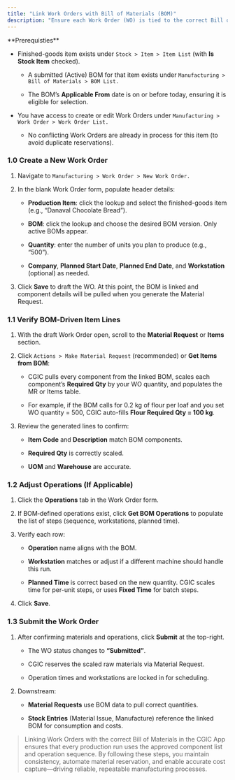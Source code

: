 ```yaml
---
title: "Link Work Orders with Bill of Materials (BOM)"
description: "Ensure each Work Order (WO) is tied to the correct Bill of Materials (BOM) so that production runs pull the accurate component list, operations, and cost data in the CGIC App."
---
```


<Info>
  **Prerequisties**

   - Finished-goods item exists under `Stock > Item > Item List` (with **Is Stock Item** checked).  

     - A submitted (Active) BOM for that item exists under `Manufacturing > Bill of Materials > BOM List.  `

     - The BOM’s **Applicable From** date is on or before today, ensuring it is eligible for selection.

   - You have access to create or edit Work Orders under `Manufacturing > Work Order > Work Order List. ` 

     - No conflicting Work Orders are already in process for this item (to avoid duplicate reservations).
</Info>

### 1.0 Create a New Work Order

1. Navigate to `Manufacturing > Work Order > New Work Order.`  

2. In the blank Work Order form, populate header details:  

   - **Production Item**: click the lookup and select the finished-goods item (e.g., “Danaval Chocolate Bread”).  

   - **BOM**: click the lookup and choose the desired BOM version. Only active BOMs appear.  

   - **Quantity**: enter the number of units you plan to produce (e.g., “500”).  

   - **Company**, **Planned Start Date**, **Planned End Date**, and **Workstation** (optional) as needed.  

3. Click **Save** to draft the WO. At this point, the BOM is linked and component details will be pulled when you generate the Material Request.

### 1.1 Verify BOM‐Driven Item Lines

1. With the draft Work Order open, scroll to the **Material Request** or **Items** section.  

2. Click `Actions > Make Material Request` (recommended) or **Get Items from BOM**:  

   - CGIC pulls every component from the linked BOM, scales each component’s **Required Qty** by your WO quantity, and populates the MR or Items table.  

   - For example, if the BOM calls for 0.2 kg of flour per loaf and you set WO quantity = 500, CGIC auto-fills **Flour Required Qty = 100 kg**.  

3. Review the generated lines to confirm:  

   - **Item Code** and **Description** match BOM components.  

   - **Required Qty** is correctly scaled.  

   - **UOM** and **Warehouse** are accurate.

### 1.2 Adjust Operations (If Applicable)

1. Click the **Operations** tab in the Work Order form.  

2. If BOM‐defined operations exist, click **Get BOM Operations** to populate the list of steps (sequence, workstations, planned time).  

3. Verify each row:  

   - **Operation** name aligns with the BOM.  

   - **Workstation** matches or adjust if a different machine should handle this run.  

   - **Planned Time** is correct based on the new quantity. CGIC scales time for per-unit steps, or uses **Fixed Time** for batch steps.  

4. Click **Save**.

### 1.3 Submit the Work Order

1. After confirming materials and operations, click **Submit** at the top-right.  

   - The WO status changes to **“Submitted”**.  

   - CGIC reserves the scaled raw materials via Material Request.  

   - Operation times and workstations are locked in for scheduling.  

2. Downstream:  

   - **Material Requests** use BOM data to pull correct quantities.  

   - **Stock Entries** (Material Issue, Manufacture) reference the linked BOM for consumption and costs.

> Linking Work Orders with the correct Bill of Materials in the CGIC App ensures that every production run uses the approved component list and operation sequence. By following these steps, you maintain consistency, automate material reservation, and enable accurate cost capture—driving reliable, repeatable manufacturing processes. 